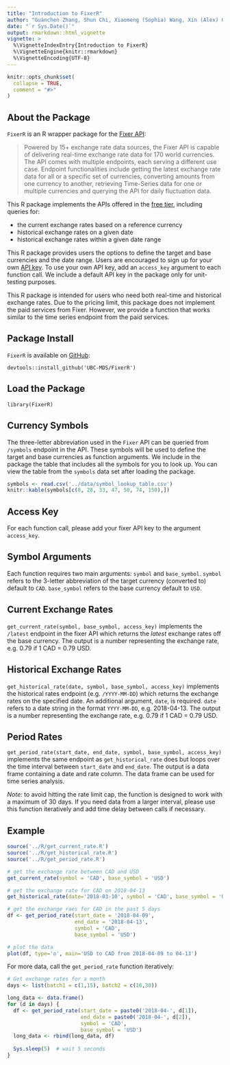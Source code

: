 ```yaml
---
title: "Introduction to FixerR"
author: "Guanchen Zhang, Shun Chi, Xiaomeng (Sophia) Wang, Xin (Alex) Guo"
date: "`r Sys.Date()`"
output: rmarkdown::html_vignette
vignette: >
  %\VignetteIndexEntry{Introduction to FixerR}
  %\VignetteEngine{knitr::rmarkdown}
  %\VignetteEncoding{UTF-8}
---
```


```r
knitr::opts_chunk$set(
  collapse = TRUE,
  comment = "#>"
)
```

## About the Package

`FixerR` is an R wrapper package for the [Fixer API](https://fixer.io):

> Powered by 15+ exchange rate data sources, the Fixer API is capable of delivering real-time exchange rate data for 170 world currencies. The API comes with multiple endpoints, each serving a different use case. Endpoint functionalities include getting the latest exchange rate data for all or a specific set of currencies, converting amounts from one currency to another, retrieving Time-Series data for one or multiple currencies and querying the API for daily fluctuation data.

This R package implements the APIs offered in the [free tier](https://fixer.io/product), including queries for:

- the current exchange rates based on a reference currency
- historical exchange rates on a given date
- historical exchange rates within a given date range

This R package provides users the options to define the target and base currencies and the date range. Users are encouraged to sign up for your own [API key](https://fixer.io/product). To use your own API key, add an `access_key` argument to each function call. We include a default API key in the package only for unit-testing purposes.

This R package is intended for users who need both real-time and historical exchange rates. Due to the pricing limit, this package does not implement the paid services from Fixer. However, we provide a function that works similar to the time series endpoint from the paid services.

## Package Install

`FixerR` is available on [GitHub](https://github.com/UBC-MDS/FixerR):

```devtools::install_github('UBC-MDS/FixerR')```

## Load the Package

```library(FixerR)```

## Currency Symbols

The three-letter abbreviation used in the `Fixer` API can be queried from `/symbols` endpoint in the API. These symbols will be used to define the target and base currencies as function arguments. We include in the package the table that includes all the symbols for you to look up. You can view the table from the `symbols` data set after loading the package.

```r
symbols <- read.csv('../data/symbol_lookup_table.csv')
knitr::kable(symbols[c(8, 28, 33, 47, 50, 74, 150),])
```

## Access Key

For each function call, please add your fixer API key to the argument `access_key`.

## Symbol Arguments

Each function requires two main arguments: `symbol` and `base_symbol`. `symbol` refers to the 3-letter abbreviation of the target currency (converted to) default to `CAD`. `base_symbol` refers to the base currency default to `USD`.

## Current Exchange Rates

`get_current_rate(symbol, base_symbol, access_key)` implements the `/latest` endpoint in the fixer API which returns the _latest_ exchange rates off the base currency. The output is a number representing the exchange rate, e.g. 0.79 if 1 CAD = 0.79 USD.


## Historical Exchange Rates

`get_historical_rate(date, symbol, base_symbol, access_key)` implements the historical rates endpoint (e.g. `/YYYY-MM-DD`) which returns the exchange rates on the specified date. An additional argument, `date`, is required. `date` refers to a date string in the format `YYYY-MM-DD`, e.g. 2018-04-13. The output is a number representing the exchange rate, e.g. 0.79 if 1 CAD = 0.79 USD.


## Period Rates

`get_period_rate(start_date, end_date, symbol, base_symbol, access_key)` implements the same endpoint as `get_historical_rate` does but loops over the time interval between `start_date` and `end_date`. The output is a data frame containing a date and rate column. The data frame can be used for time series analysis.

_Note:_ to avoid hitting the rate limit cap, the function is designed to work with a maximum of 30 days. If you need data from a larger interval, please use this function iteratively and add time delay between calls if necessary.


## Example

```r
source('../R/get_current_rate.R')
source('../R/get_historical_rate.R')
source('../R/get_period_rate.R')
```

```r
# get the exchange rate between CAD and USD
get_current_rate(symbol = 'CAD', base_symbol = 'USD')
```

```r
# get the exchange rate for CAD on 2018-04-13
get_historical_rate(date='2018-03-10', symbol = 'CAD', base_symbol = 'USD')
```

```r
# get the exchange raes for CAD in the past 5 days
df <- get_period_rate(start_date = '2018-04-09',
                      end_date = '2018-04-13',
                      symbol = 'CAD',
                      base_symbol = 'USD')
```

```r
# plot the data
plot(df, type='o', main='USD to CAD from 2018-04-09 to 04-13')
```

For more data, call the `get_period_rate` function iteratively:

```r
# Get exchange rates for a month
days <- list(batch1 = c(1,15), batch2 = c(16,30))

long_data <- data.frame()
for (d in days) {
  df <- get_period_rate(start_date = paste0('2018-04-', d[1]),
                        end_date = paste0('2018-04-', d[2]),
                        symbol = 'CAD',
                        base_symbol = 'USD')
  long_data <- rbind(long_data, df)
  
  Sys.sleep(5)  # wait 5 seconds
}
```

